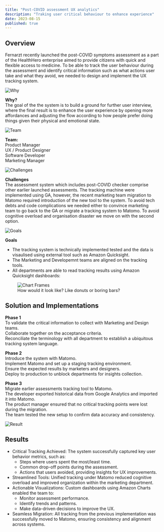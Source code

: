 ```yaml
---
title: "Post-COVID assessment UX analytics"
description: "Traking user critical behaviour to enhance experience"
date: 2023-08-15
published: true
---
```


## Overview

Fernarzt recently launched the post-COVID symptoms assessment as a part of the HealthHero enterprise
aimed to provide citizens with quick and flexible access to medicine. To be able to track the user
behaviour during the assessment and identify critical information such as what actions user take and
what they avoid, we needed to design and implement the UX tracking system.

![Why](/images/loyalty.png "width=92")

**Why?** <br />
The goal of the the system is to build a ground for further user interview,
where the final result is to enhance the user experience by opening more
affordances and adjusting the flow according to how people prefer doing things
given their physical and emotional state.

![Team](/images/team-building.png "width=92")

**Team:** <br />
Product Manager <br />
UX / Product Designer <br />
Software Developer <br />
Marketing Manager

![Challenges](/images/perception.png "width=92")

**Challenges** <br />
The assessment system which includes post-COVID checker comprise other earlier
launched assessments. The tracking machine were implemented using GA, however,
the recent marketing team migration to Matomo required introduction of the new
tool to the system. To avoid tech debts and code complications we needed either
to convince marketing team to go back to the GA or migrate a tracking system to
Matomo. To avoid cognitive overload and organisation disaster we move on with
the second option.

![Goals](/images/brand.png "width=92")

**Goals**<br />

- The tracking system is technically implemented tested and the data is visaulised
  using external tool such as Amazon Quicksight.
- The Marketing and Developemnt teams are aligned on the tracking tools.
- All departments are able to read tracking results using Amazon Quicksight dashboards:

<figure>
  <img src="/images/chart-frames.webp" alt="Chart Frames" />
  <figcaption>How would it look like? Like donuts or boring bars?</figcaption>
</figure>

## Solution and Implementations

**Phase 1** <br/>
To validate the critical information to collect with Marketing and Design teams. <br/>
Collaborate together on the acceptance criteria. <br/>
Reconciliate the terminology with all department to establish a ubiquitous tracking system language.

**Phase 2** <br/>
Introduce the system with Matomo. <br/>
Implement Matomo and set up a staging tracking environment. <br/>
Ensure the expected results by marketers and designers. <br/>
Deploy to production to unblock departments for insights collection.

**Phase 3** <br/>
Migrate earlier assessments tracking tool to Matomo. <br/>
The developer exported historical data from Google Analytics and imported it into Matomo. <br/>
The product manager ensured that no critical tracking points were lost during the migration. <br/>
The team tested the new setup to confirm data accuracy and consistency.

![Result](/images/result.png "width=92")

## Results

- Critical Tracking Achieved: The system successfully captured key user behavior metrics, such as:
  - Steps where users spent the most/least time.
  - Common drop-off points during the assessment.
  - Actions that users avoided, providing insights for UX improvements.
- Streamlined Tools: Unified tracking under Matomo reduced cognitive overload and improved organization within the marketing department.
- Actionable Visualizations: Custom dashboards using Amazon Charts enabled the team to:
  - Monitor assessment performance.
  - Identify trends and patterns.
  - Make data-driven decisions to improve the UX.
- Seamless Migration: All tracking from the previous implementation was successfully moved to Matomo, ensuring consistency and alignment across systems.
